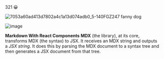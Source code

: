 
321 😀

![7053a60ad413d7802a4c1a13d074adb0_5-140FGZ247](https://user-images.githubusercontent.com/26183306/156936934-47ffeeb0-8df2-4c6f-878c-38943d2ee277.gif)
fanny dog

![image](https://user-images.githubusercontent.com/26183306/156936518-3ab46084-76a5-4556-aa85-726babf612ea.png)




**Markdown With React Components**
<Callout emoji="✅">
  **MDX** (the library), at its core, transforms MDX (the syntax) to JSX.
  It receives an MDX string and outputs a _JSX string_. It does this by parsing
  the MDX document to a syntax tree and then generates a JSX document from that tree. 
</Callout>
